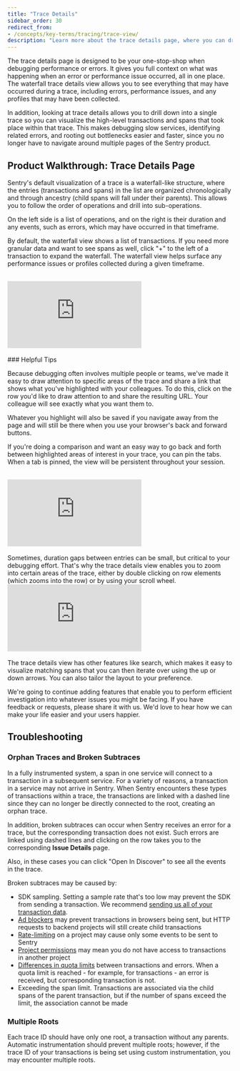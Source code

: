 ```yaml
---
title: "Trace Details"
sidebar_order: 30
redirect_from:
- /concepts/key-terms/tracing/trace-view/
description: "Learn more about the trace details page, where you can drill down into the details of a single trace, allowing you to debug slow services, identify related errors, and find other bottlenecks."
---
```


The trace details page is designed to be your one-stop-shop when debugging performance or errors. It gives you full context on what was happening when an error or performance issue occurred, all in one place. The waterfall trace details view allows you to see everything that may have occurred during a trace, including errors, performance issues, and any profiles that may have been collected.

In addition, looking at trace details allows you to drill down into a single trace so you can visualize the high-level transactions and spans that took place within that trace. This makes debugging slow services, identifying related errors, and rooting out bottlenecks easier and faster, since you no longer have to navigate around multiple pages of the Sentry product.

## Product Walkthrough: Trace Details Page

Sentry's default visualization of a trace is a waterfall-like structure, where the entries (transactions and spans) in the list are organized chronologically and through ancestry (child spans will fall under their parents). This allows you to follow the order of operations and drill into sub-operations.

On the left side is a list of operations, and on the right is their duration and any events, such as errors, which may have occurred in that timeframe.

By default, the waterfall view shows a list of transactions. If you need more granular data and want to see spans as well, click "+" to the left of a transaction to expand the waterfall. The waterfall view helps surface any performance issues or profiles collected during a given timeframe.

<br />

<div
  style={{
    height: "0px",
    paddingBottom: "calc(66.66% + 41px)",
    position: "relative",
    width: "100%",
  }}
>
  <iframe
    src="https://demo.arcade.software/25H9paIDvBOQp5T3pFeW?embed&show_copy_link=true"
    title="Trace Details — Performance — sentry — Sentry"
    frameborder="0"
    loading="lazy"
    webkitallowfullscreen
    mozallowfullscreen
    allowfullscreen
    allow="clipboard-write; fullscreen;"
    style={{
      colorScheme: "light",
      height: "100%",
      left: "0px",
      position: "absolute",
      top: "0px",
      width: "100%",
    }}
    title="Trace view -> Error"
  ></iframe>
</div>

<br />
### Helpful Tips

Because debugging often involves multiple people or teams, we've made it easy to draw attention to specific areas of the trace and share a link that shows what you've highlighted with your colleagues. To do this, click on the row you'd like to draw attention to and share the resulting URL. Your colleague will see exactly what you want them to.

Whatever you highlight will also be saved if you navigate away from the page and will still be there when you use your browser's back and forward buttons.

If you're doing a comparison and want an easy way to go back and forth between highlighted areas of interest in your trace, you can pin the tabs. When a tab is pinned, the view will be persistent throughout your session.

<br />
<div
  style={{
    height: "0px",
    paddingBottom: "calc(66.66% + 41px)",
    position: "relative",
    width: "100%",
  }}
>
  <iframe
    src="https://demo.arcade.software/yP3PFytK0ckfetjJTe52?embed&show_copy_link=true"
    title="Sentry"
    frameborder="0"
    loading="lazy"
    webkitallowfullscreen
    mozallowfullscreen
    allowfullscreen
    allow="clipboard-write; fullscreen;"
    style={{
      colorScheme: "light",
      height: "100%",
      left: "0px",
      position: "absolute",
      top: "0px",
      width: "100%",
    }}
    title="Trace view - Tabbing"
  ></iframe>
</div>
<br />
Sometimes, duration gaps between entries can be small, but critical to your debugging
effort. That's why the trace details view enables you to zoom into certain areas of the trace,
either by double clicking on row elements (which zooms into the row) or by using
your scroll wheel.
<br />
<div
  style={{
    height: "0px",
    paddingBottom: "calc(66.66% + 41px)",
    position: "relative",
    width: "100%",
  }}
>
  <iframe
    src="https://demo.arcade.software/U8JbMjFJR1KRiP4G4j4E?embed&show_copy_link=true"
    title="Trace Details — Performance — sentry — Sentry"
    frameborder="0"
    loading="lazy"
    webkitallowfullscreen
    mozallowfullscreen
    allowfullscreen
    allow="clipboard-write; fullscreen;"
    style={{
      colorScheme: "light",
      height: "100%",
      left: "0px",
      position: "absolute",
      top: "0px",
      width: "100%",
    }}
    title="Trace view - Zooming"
  ></iframe>
</div>
<br />
The trace details view has other features like search, which makes it easy to visualize matching
spans that you can then iterate over using the up or down arrows. You can also tailor
the layout to your preference.

We're going to continue adding features that enable you to perform efficient investigation into whatever issues you might be facing. If you have feedback or requests, please share it with us. We'd love to hear how we can make your life easier and your users happier.

## Troubleshooting

### Orphan Traces and Broken Subtraces

In a fully instrumented system, a span in one service will connect to a transaction in a subsequent service. For a variety of reasons, a transaction in a service may not arrive in Sentry. When Sentry encounters these types of transactions within a trace, the transactions are linked with a dashed line since they can no longer be directly connected to the root, creating an orphan trace.

In addition, broken subtraces can occur when Sentry receives an error for a trace, but the corresponding transaction does not exist. Such errors are linked using dashed lines and clicking on the row takes you to the corresponding **Issue Details** page.

Also, in these cases you can click "Open In Discover" to see all the events in the trace.

Broken subtraces may be caused by:

- SDK sampling. Setting a sample rate that's too low may prevent the SDK from sending a transaction. We recommend [sending us all of your transaction data](/product/performance/retention-priorities/#deciding-on-your-sdk-sample-rate).
- [Ad blockers](/platforms/javascript/troubleshooting/#dealing-with-ad-blockers) may prevent transactions in browsers being sent, but HTTP requests to backend projects will still create child transactions
- [Rate-limiting](/product/accounts/quotas/#limiting-events) on a project may cause only some events to be sent to Sentry
- [Project permissions](/product/accounts/membership/#restricting-access) may mean you do not have access to transactions in another project
- [Differences in quota limits](/product/accounts/quotas/) between transactions and errors. When a quota limit is reached - for example, for transactions - an error is received, but corresponding transaction is not.
- Exceeding the span limit. Transactions are associated via the child spans of the parent transaction, but if the number of spans exceed the limit, the association cannot be made

### Multiple Roots

Each trace ID should have only one root, a transaction without any parents. Automatic instrumentation should prevent multiple roots; however, if the trace ID of your transactions is being set using custom instrumentation, you may encounter multiple roots.
